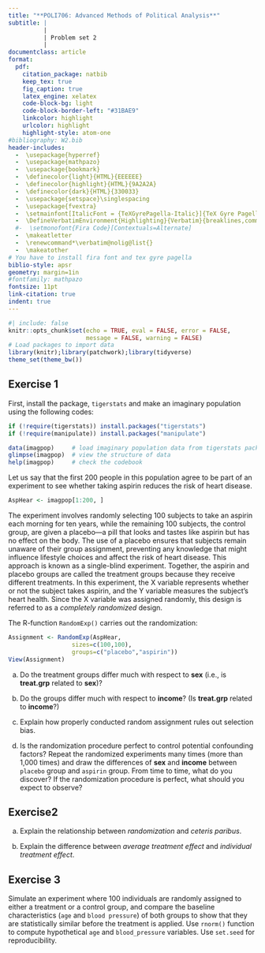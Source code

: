 ```yaml
---
title: "**POLI706: Advanced Methods of Political Analysis**"
subtitle: |
          | 
          | Problem set 2
          |
documentclass: article
format: 
  pdf:
    citation_package: natbib
    keep_tex: true
    fig_caption: true
    latex_engine: xelatex
    code-block-bg: light
    code-block-border-left: "#31BAE9"
    linkcolor: highlight
    urlcolor: highlight
    highlight-style: atom-one
#bibliography: W2.bib
header-includes:
  -  \usepackage{hyperref}
  -  \usepackage{mathpazo}
  -  \usepackage{bookmark}
  -  \definecolor{light}{HTML}{EEEEEE}
  -  \definecolor{highlight}{HTML}{9A2A2A}
  -  \definecolor{dark}{HTML}{330033}
  -  \usepackage{setspace}\singlespacing
  -  \usepackage{fvextra}
  -  \setmainfont[ItalicFont = {TeXGyrePagella-Italic}]{TeX Gyre Pagella}
  -  \DefineVerbatimEnvironment{Highlighting}{Verbatim}{breaklines,commandchars=\\\{\}}
  #-  \setmonofont{Fira Code}[Contextuals=Alternate]
  -  \makeatletter
  -  \renewcommand*\verbatim@nolig@list{}
  -  \makeatother
# You have to install fira font and tex gyre pagella
biblio-style: apsr
geometry: margin=1in
#fontfamily: mathpazo
fontsize: 11pt
link-citation: true
indent: true
---
```


```r
#| include: false
knitr::opts_chunk$set(echo = TRUE, eval = FALSE, error = FALSE, 
                      message = FALSE, warning = FALSE)
# Load packages to import data
library(knitr);library(patchwork);library(tidyverse)
theme_set(theme_bw())
```

## Exercise 1

First, install the package, `tigerstats` and make an imaginary population using the following codes:

```r
if (!require(tigerstats)) install.packages("tigerstats")
if (!require(manipulate)) install.packages("manipulate")

data(imagpop)     # load imaginary population data from tigerstats package
glimpse(imagpop)  # view the structure of data
help(imagpop)     # check the codebook
```

Let us say that the first 200 people in this population agree to be part of an experiment to see whether taking aspirin reduces the risk of heart disease.

```r
AspHear <- imagpop[1:200, ]
```

The experiment involves randomly selecting 100 subjects to take an aspirin each morning for ten years, while the remaining 100 subjects, the control group, are given a placebo—a pill that looks and tastes like aspirin but has no effect on the body. The use of a placebo ensures that subjects remain unaware of their group assignment, preventing any knowledge that might influence lifestyle choices and affect the risk of heart disease. This approach is known as a single-blind experiment. Together, the aspirin and placebo groups are called the treatment groups because they receive different treatments. In this experiment, the X variable represents whether or not the subject takes aspirin, and the Y variable measures the subject's heart health. Since the X variable was assigned randomly, this design is referred to as a *completely randomized* design.

\noindent The R-function `RandomExp()` carries out the randomization:

```r
Assignment <- RandomExp(AspHear,
                  sizes=c(100,100),
                  groups=c("placebo","aspirin"))
View(Assignment)
```

a. Do the treatment groups differ much with respect to **sex** (i.e., is **treat.grp** related to **sex**)?

b. Do the groups differ much with respect to **income**? (Is **treat.grp** related to **income**?)

c. Explain how properly conducted random assignment rules out selection bias.

d. Is the randomization procedure perfect to control potential confounding factors? Repeat the randomized experiments many times (more than 1,000 times) and draw the differences of **sex** and **income** between `placebo` group and `aspirin` group. From time to time, what do you discover? If the randomization procedure is perfect, what should you expect to observe?

## Exercise2

a. Explain the relationship between *randomization* and *ceteris paribus*.

b. Explain the difference between *average treatment effect* and *individual treatment effect*.

## Exercise 3

Simulate an experiment where 100 individuals are randomly assigned to either a treatment or a control group, and compare the baseline characteristics (`age` and `blood pressure`) of both groups to show that they are statistically similar before the treatment is applied. Use `rnorm()` function to compute hypothetical `age` and `blood_pressure` variables. Use `set.seed` for reproducibility.
